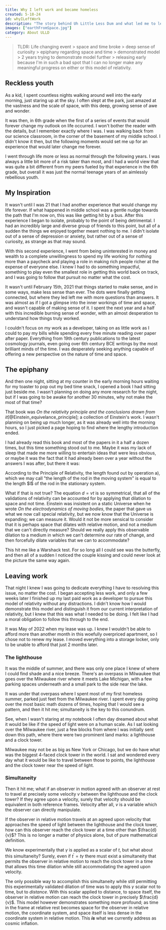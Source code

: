 ```yaml
---
title: Why I left work and became homeless
created: 5-18-24
id: whyILeftWork
description: "The story behind Uh Little Less Dum and what led me to leave my cozy life as a software engineer behind."
images: ["earthFromSpace.jpg"]
category: About ULLD
---
```


> <span className="font-bold text-primary">TLDR:</span> Life changing event > space and time broke > deep sense of curiosity > epiphany regarding space and time > demonstrated model > 2 years trying to demonstrate model further > releasing <LogoAsText /> early because I'm in such a bad spot that I can no longer make any meaningful progress on either <LogoAsText /> or this model of relativity.

## Reckless youth

As a kid, I spent countless nights walking around well into the early morning, just staring up at the sky. I often slept at the park, just amazed at the vastness and the scale of space, with this deep, growing sense of awe and wonder.

It was then, in 6th grade when the first of a series of events that would forever change my outlook on life occurred. I won't bother the reader with the details, but I remember exactly where I was. I was walking back from our science classroom, in the corner of the basement of my middle school. I didn't know it then, but the following moments would set me up for an experience that would later change me forever.  

I went through life more or less as normal through the following years. I was always a little bit more of a risk taker than most, and I had a world view that was quite a bit different from my peers fueled by that experience in the 6th grade, but overall it was just the normal teenage years of an aimlessly rebellious youth.

## My Inspiration

It wasn't until I was 21 that I had another experience that would change my life forever. If what happened in middle school was a gentle nudge towards the path that I'm now on, this was like getting hit by a bus. After this experience I began to isolate, probably to the point of being detrimental. I had an incredibly large and diverse group of friends to this point, but all of a sudden the things we enjoyed together meant nothing to me. I didn't isolate out of a sense of depression or anxiety, but rather out of a sense of curiosity, as strange as that may sound.

With this second experience, I went from being uninterested in money and wealth to a complete unwillingness to spend my life working for nothing more than a paycheck and playing a role in making rich people richer at the expense of everyone else. I knew I had to do something impactful, something to play even the smallest role in getting this world back on track, and I was going to follow that pursuit no matter what the cost.

It wasn't until February 15th, 2021 that things started to make sense, and in some ways, make less sense than ever. The dots were finally getting connected, but where they led left me with more questions than answers. It was almost as if I got a glimpse into the inner workings of time and space, and wasn't capable of making sense of it. I spent the next year and a half with this incredible burning sense of wonder, with an almost desperation to understand how things truly worked. 

I couldn't focus on my work as a developer, taking on as little work as I could to pay my bills while spending every free minute reading over paper after paper. Everything from 19th century publications to the latest cosmology journals, even going over 6th century BCE writings by the most brilliant minds of the time. I was desperately seeking anything capable of offering a new perspective on the nature of time and space.

## The epiphany

And then one night, sitting at my counter in the early morning hours waiting for my toaster to pop out my bed time snack, I opened a book I had sitting just beside me. I wasn't planning on doing any more research for the night, but if I was going to be awake for another 30 minutes, why not make the most of that time?

That book was _On the relativity principle and the conclusions drawn from it_[@Einstein_equivelance_principle]; a collection of Einstein's work. I wasn't planning on being up much longer, as it was already well into the morning hours, so I just picked a page hoping to find where the lengthy introduction ended.

I had already read this book and most of the papers in it a half a dozen times, but this time something stood out to me. Maybe it was my lack of sleep that made me more willing to entertain ideas that were less obvious, or maybe it was the fact that it had already been over a year without the answers I was after, but there it was:

<Quote author="Albert Einstein">
    According to the Principle of Relativity, the length found out by operation a), which we may call "the length of the rod in the moving system" is equal to the length $l$ of the rod in the stationary system.
</Quote>

What if that is not true? The equation $d=vt$ is so symmetrical, that all of the validations of relativity can be accounted for by applying that dilation to space and not time. Einstein was insistent on a static Universe when he wrote _On the electrodynamics of moving bodies_, the paper that gave us what we now call special relativity, but we now know that the Universe is expanding; we can measure it. Would it not be more sensical to consider that it is perhaps space that dilates with relative motion, and not a medium that we can't directly measure? Should we really apply this observable dilation to a medium in which we can't determine our rate of change, and then forcefully dilate variables that we can to accommodate?

This hit me like a Warshack test. For so long all I could see was the butterfly, and then all of a sudden I noticed the couple kissing and could never look at the picture the same way again.

## Leaving work

That night I knew I was going to dedicate everything I have to resolving this issue, no matter the cost. I began accepting less work, and only a few weeks later I finished up my last paid work as a developer to pursue this model of relativity without any distractions. I didn't know how I would demonstrate this model and distinguish it from our current interpretation of relativity, but I knew that this was what I needed to be doing. I felt like I had a moral obligation to follow this through to the end.

It was May of 2022 when my lease was up. I knew I wouldn't be able to afford more than another month in this woefully overpriced apartment, so I chose not to renew my lease. I moved everything into a storage locker, only to be unable to afford that just 2 months later.

### The lighthouse

It was the middle of summer, and there was only one place I knew of where I could find shade and a nice breeze. There's an overpass in Milwaukee that goes over the Milwaukee river where it meets Lake Michigan, with a few parking spaces underneath and a small park to the side near the lake.

It was under that overpass where I spent most of my first homeless summer, parked just feet from the Milwaukee river. I spent every day going over the most basic math dozens of times, hoping that I would see a pattern, and then it hit me; simultaneity is the key to this conundrum.

See, when I wasn't staring at my notebook I often day dreamed about what it would be like if the speed of light were on a human scale. As I sat looking over the Milwaukee river, just a few blocks from where I was initially sent down this path, where there were two prominent land marks: a lighthouse and a clock tower.

Milwaukee may not be as big as New York or Chicago, but we do have what was the biggest 4-faced clock tower in the world. I sat and wondered every day what it would be like to travel between those to points, the lighthouse and the clock tower near the speed of light.

### Simultaneity

Then it hit me; what if an observer in motion agreed with an observer at rest to travel at precisely some velocity $v$ between the lighthouse and the clock tower? If they agree upon a velocity, surely that velocity should be equivalent in both reference frames. Velocity after all, $v$ is a variable which the observer can directly manipulate.

If the observer in relative motion travels at an agreed upon velocity that approaches the speed of light between the lighthouse and the clock tower, how can this observer reach the clock tower at a time other than $\frac{d}{v}$? This is no longer a matter of physics alone, but of pure mathematical definition.

We know experimentally that $\gamma$ is applied as a scalar of $t$, but what about this simultaneity? Surely, even if $t^{\prime} = t \gamma$ there must exist a simultaneity that permits the observer in relative motion to reach the clock tower in a time that allows this time dilation while still accommodating the agreed upon velocity.

The only possible way to accomplish this simultaneity while still permitting this experimentally validated dilation of time was to apply this $\gamma$ scalar not to time, but to _distance_. With this scalar applied to distance, to space itself, the observer in relative motion can reach the clock tower in precisely $\frac{d}{v}$. This model however demonstrates something more profound; as time in the frame at relative rest becomes space for the observer in relative motion, the coordinate system, and space itself is less dense in the coordinate system in relative motion. This ***is*** what we currently address as cosmic inflation.
